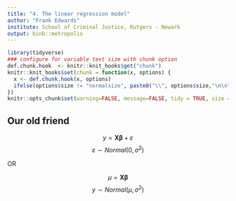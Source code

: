 ```yaml
---
title: "4. The linear regression model"
author: "Frank Edwards"
institute: School of Criminal Justice, Rutgers - Newark
output: binb::metropolis
---
```


```r
library(tidyverse)
### configure for variable text size with chunk option
def.chunk.hook  <- knitr::knit_hooks$get("chunk")
knitr::knit_hooks$set(chunk = function(x, options) {
  x <- def.chunk.hook(x, options)
  ifelse(options$size != "normalsize", paste0("\\", options$size,"\n\n", x, "\n\n \\normalsize"), x)
})
knitr::opts_chunk$set(warning=FALSE, message=FALSE, tidy = TRUE, size = "small")
```

## Our old friend

$$ y =  \mathbf{X} \mathbf{\beta} + \varepsilon $$
$$\varepsilon \sim Normal(0, \sigma^2)$$

OR

$$\mu =  \mathbf{X} \mathbf{\beta}$$
$$y \sim Normal(\mu, \sigma^2)$$

## 
